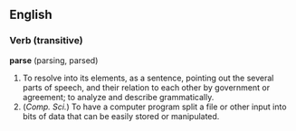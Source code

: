 ==English==
===Verb (transitive)===
'''parse''' (parsing, parsed)
#To resolve into its elements, as a sentence, pointing out the several parts of speech, and their relation to each other by government or agreement; to analyze and describe grammatically.
#(''Comp. Sci.'') To have a computer program split a file or other input into bits of data that can be easily stored or manipulated.